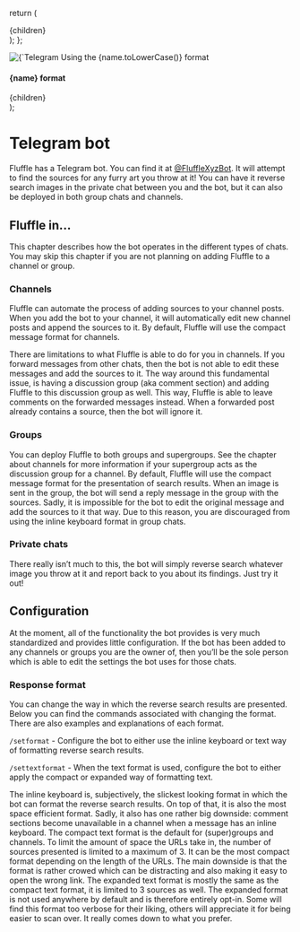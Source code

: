   return (
    <Layout title="Telegram bot" maxWidth="4xl">
      <div className="prose max-w-none">
        {children}
      </div>
    </Layout>
  );
};

  <div className="flex flex-wrap sm:flex-nowrap flex-col-reverse sm:flex-row items-center sm:space-x-4">
    <div className="sm:w-72 max-w-fit flex-shrink-0">
      <img className="w-full rounded m-0" alt={`Telegram bot using the ${name.toLowerCase()}`} src={`../images/${src}.jpg`} />
      <span className="text-sm text-muted italic">Using the {name.toLowerCase()} format</span>
    </div>
    <div className="mb-2 sm:mb-0">
      <h4>{name} format</h4>
      {children}
    </div>
  </div>
);

# Telegram bot

Fluffle has a Telegram bot. You can find it at <a href="https://t.me/FluffleXyzBot" target="_blank" rel="noreferrer">@FluffleXyzBot</a>. It will attempt to find the sources for any furry art you throw at it! You can have it reverse search images in the private chat between you and the bot, but it can also be deployed in both group chats and channels.

## Fluffle in...

This chapter describes how the bot operates in the different types of chats. You may skip this chapter if you are not planning on adding Fluffle to a channel or group.

### Channels

Fluffle can automate the process of adding sources to your channel posts. When you add the bot to your channel, it will automatically edit new channel posts and append the sources to it. By default, Fluffle will use the compact message format for channels.

There are limitations to what Fluffle is able to do for you in channels. If you forward messages from other chats, then the bot is not able to edit these messages and add the sources to it. The way around this fundamental issue, is having a discussion group (aka comment section) and adding Fluffle to this discussion group as well. This way, Fluffle is able to leave comments on the forwarded messages instead. When a forwarded post already contains a source, then the bot will ignore it.

### Groups

You can deploy Fluffle to both groups and supergroups. See the chapter about channels for more information if your supergroup acts as the discussion group for a channel. By default, Fluffle will use the compact message format for the presentation of search results. When an image is sent in the group, the bot will send a reply message in the group with the sources. Sadly, it is impossible for the bot to edit the original message and add the sources to it that way. Due to this reason, you are discouraged from using the inline keyboard format in group chats.

### Private chats

There really isn’t much to this, the bot will simply reverse search whatever image you throw at it and report back to you about its findings. Just try it out!

## Configuration

At the moment, all of the functionality the bot provides is very much standardized and provides little configuration. If the bot has been added to any channels or groups you are the owner of, then you’ll be the sole person which is able to edit the settings the bot uses for those chats.

<h3 id="response-format">Response format</h3>

You can change the way in which the reverse search results are presented. Below you can find the commands associated with changing the format. There are also examples and explanations of each format.

`/setformat` - Configure the bot to either use the inline keyboard or text way of formatting reverse search results.

`/settextformat` - When the text format is used, configure the bot to either apply the compact or expanded way of formatting text.

<div className="space-y-2 sm:space-y-8">
  <Format name="Inline keyboard" src="inline-keyboard">
    The inline keyboard is, subjectively, the slickest looking format in which the bot can format the reverse search results. On top of that, it is also the most space efficient format. Sadly, it also has one rather big downside: comment sections become unavailable in a channel when a message has an inline keyboard.
  </Format>

  <Format name="Compact text" src="message-compact">
    The compact text format is the default for (super)groups and channels. To limit the amount of space the URLs take in, the number of sources presented is limited to a maximum of 3. It can be the most compact format depending on the length of the URLs. The main downside is that the format is rather crowed which can be distracting and also making it easy to open the wrong link.
  </Format>

  <Format name="Expanded text" src="message-expanded">
    The expanded text format is mostly the same as the compact text format, it is limited to 3 sources as well. The expanded format is not used anywhere by default and is therefore entirely opt-in. Some will find this format too verbose for their liking, others will appreciate it for being easier to scan over. It really comes down to what you prefer.
  </Format>
</div>
